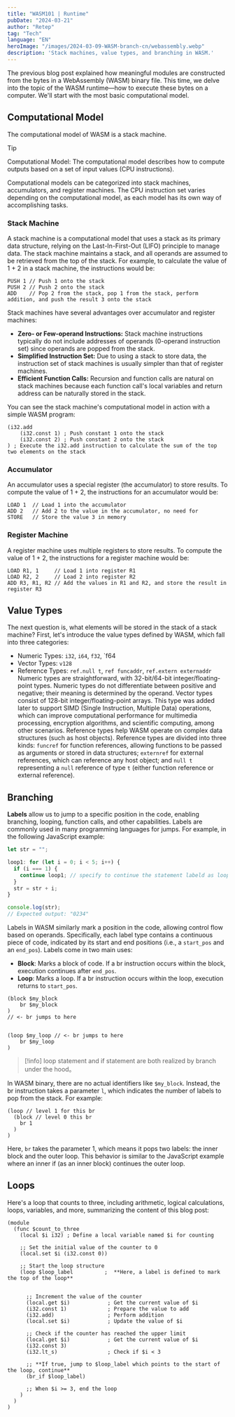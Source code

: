 ```yaml
---
title: "WASM101 | Runtime"
pubDate: "2024-03-21"
author: "Retep"
tag: "Tech"
language: "EN"
heroImage: "/images/2024-03-09-WASM-branch-cn/webassembly.webp"
description: 'Stack machines, value types, and branching in WASM.'
---
```


The previous blog post explained how meaningful modules are constructed from the bytes in a WebAssembly (WASM) binary file. This time, we delve into the topic of the WASM runtime—how to execute these bytes on a computer. We'll start with the most basic computational model.
## Computational Model

The computational model of WASM is a stack machine.

> [!tip]
> Computational Model: The computational model describes how to compute outputs based on a set of input values (CPU instructions).

Computational models can be categorized into stack machines, accumulators, and register machines. The CPU instruction set varies depending on the computational model, as each model has its own way of accomplishing tasks.

### Stack Machine
A stack machine is a computational model that uses a stack as its primary data structure, relying on the Last-In-First-Out (LIFO) principle to manage data. The stack machine maintains a stack, and all operands are assumed to be retrieved from the top of the stack. For example, to calculate the value of 1 + 2 in a stack machine, the instructions would be:

```plaintext
PUSH 1 // Push 1 onto the stack
PUSH 2 // Push 2 onto the stack
ADD    // Pop 2 from the stack, pop 1 from the stack, perform addition, and push the result 3 onto the stack
```

Stack machines have several advantages over accumulator and register machines:


- **Zero- or Few-operand Instructions:** Stack machine instructions typically do not include addresses of operands (0-operand instruction set) since operands are popped from the stack.
- **Simplified Instruction Set:** Due to using a stack to store data, the instruction set of stack machines is usually simpler than that of register machines.
- **Efficient Function Calls:** Recursion and function calls are natural on stack machines because each function call's local variables and return address can be naturally stored in the stack.

You can see the stack machine's computational model in action with a simple WASM program:


```plaintext
(i32.add
	(i32.const 1) ; Push constant 1 onto the stack
	(i32.const 2) ; Push constant 2 onto the stack
) ; Execute the i32.add instruction to calculate the sum of the top two elements on the stack
```


<Swiper>
  <ImageWithCaption image="/images/2024-03-09-WASM-branch-cn/add_1.png" caption="Push constant 1 to the stack" />
  <ImageWithCaption image="/images/2024-03-09-WASM-branch-cn/add_2.png" caption="Push constant 2 to the stack" />
  <ImageWithCaption image="/images/2024-03-09-WASM-branch-cn/add_3.png" caption="Execute i32.add to add the two values" />
</Swiper>



### Accumulator
An accumulator uses a special register (the accumulator) to store results. To compute the value of 1 + 2, the instructions for an accumulator would be:

```plaintext
LOAD 1  // Load 1 into the accumulator
ADD 2   // Add 2 to the value in the accumulator, no need for
STORE   // Store the value 3 in memory
```

### Register Machine

A register machine uses multiple registers to store results. To compute the value of 1 + 2, the instructions for a register machine would be:

```plaintext
LOAD R1, 1     // Load 1 into register R1
LOAD R2, 2     // Load 2 into register R2
ADD R3, R1, R2 // Add the values in R1 and R2, and store the result in register R3
```

## Value Types

The next question is, what elements will be stored in the stack of a stack machine? First, let's introduce the value types defined by WASM, which fall into three categories:

- Numeric Types: `i32`, `i64`, `f32`, `f64
- Vector Types: `v128`
- Reference Types: `ref.null t`, `ref funcaddr`, `ref.extern externaddr`
Numeric types are straightforward, with 32-bit/64-bit integer/floating-point types. Numeric types do not differentiate between positive and negative; their meaning is determined by the operand. Vector types consist of 128-bit integer/floating-point arrays. This type was added later to support SIMD (Single Instruction, Multiple Data) operations, which can improve computational performance for multimedia processing, encryption algorithms, and scientific computing, among other scenarios. Reference types help WASM operate on complex data structures (such as host objects). Reference types are divided into three kinds: `funcref` for function references, allowing functions to be passed as arguments or stored in data structures; `externref` for external references, which can reference any host object; and `null t` representing a `null` reference of type `t` (either function reference or external reference).

## Branching
**Labels** allow us to jump to a specific position in the code, enabling branching, looping, function calls, and other capabilities. Labels are commonly used in many programming languages for jumps. For example, in the following JavaScript example:

```js
let str = "";

loop1: for (let i = 0; i < 5; i++) {
  if (i === 1) {
    continue loop1; // specify to continue the statement labeld as loop1
  }
  str = str + i;
}

console.log(str);
// Expected output: "0234"
```

Labels in WASM similarly mark a position in the code, allowing control flow based on operands. Specifically, each label type contains a continuous piece of code, indicated by its start and end positions (i.e., a `start_pos` and an `end_pos`). Labels come in two main uses:

- **Block**: Marks a block of code. If a br instruction occurs within the block, execution continues after `end_pos`.
- **Loop**: Marks a loop. If a br instruction occurs within the loop, execution returns to `start_pos`.

```plaintext
(block $my_block
	br $my_block
)
// <- br jumps to here


(loop $my_loop // <- br jumps to here
	br $my_loop
)

```

> [!info]
> loop statement and if statement are both realized by branch under the hood。

In WASM binary, there are no actual identifiers like `$my_block`. Instead, the br instruction takes a parameter `l`, which indicates the number of labels to pop from the stack. For example:

```plaintext
(loop // level 1 for this br
  (block // level 0 this br
    br 1
  )
)
```

Here, `br` takes the parameter 1, which means it pops two labels: the inner block and the outer loop. This behavior is similar to the JavaScript example where an inner if (as an inner block) continues the outer loop.


<Swiper>
  <ImageWithCaption image="/images/2024-03-09-WASM-branch-cn/loop_1.png" caption="Declare a block with type loop and push a label into the stack. The label has arity = 0 indicating it has no return value, range = (1,5) indicating the start position is 1 and end position is 5, continuation = 1 which means when branch to this label, jump to position 1 (to realize a loop)."/>
  <ImageWithCaption image="/images/2024-03-09-WASM-branch-cn/loop_2.png" caption="Declare a block with type block and push a label into the stack. The label has arity = 0 indicating it has no return value, range = (2,4) indicating the start position is 2 and end position is 4, continuation = 5 which means when branch to this label, jump to position 5 (to exit the block)."/>  
  <ImageWithCaption image="/images/2024-03-09-WASM-branch-cn/loop_3.png" caption="branch instruction: it has a parameter of 1, which means we need to pop a label and branch to 'continuation' of next label. Because the first label we popped has arity 0, we don't need to do anything. If arity > 0, it means there are n values with this label, so we need to pop those n values as well. " />  
  <ImageWithCaption image="/images/2024-03-09-WASM-branch-cn/loop_4.png" caption="The next label's continuation indicates the position to jump to."/> 
</Swiper>


## Loops

Here's a loop that counts to three, including arithmetic, logical calculations, loops, variables, and more, summarizing the content of this blog post:

```plaintext
(module
  (func $count_to_three
    (local $i i32) ; Define a local variable named $i for counting

    ;; Set the initial value of the counter to 0
    (local.set $i (i32.const 0))

    ;; Start the loop structure
    (loop $loop_label          ;  **Here, a label is defined to mark the top of the loop**


      ;; Increment the value of the counter
      (local.get $i)            ; Get the current value of $i
      (i32.const 1)             ; Prepare the value to add
      (i32.add)                 ; Perform addition
      (local.set $i)            ; Update the value of $i  

      ;; Check if the counter has reached the upper limit
      (local.get $i)            ; Get the current value of $i
      (i32.const 3)
      (i32.lt_s)                ; Check if $i < 3

      ;; **If true, jump to $loop_label which points to the start of the loop, continue**
      (br_if $loop_label)

      ;; When $i >= 3, end the loop
    )
  )
)
```
<swiper-container>
  <image-with-caption src="/images/2024-03-09-WASM-branch-cn/count3_1.png" caption="Declare a block with type loop and push a label into the stack. The label has arity = 0 indicating it has no return value, range = (1,10) indicating the start position is 1 and end position is 10, continuation = 1 which means when branch to this label, jump to position 1 (to realize a loop)." width="100%"></image-with-caption>  
  <image-with-caption src="/images/2024-03-09-WASM-branch-cn/count3_2.png" caption="Read $i from local variables." width="100%"></image-with-caption>  
  <image-with-caption src="/images/2024-03-09-WASM-branch-cn/count3_3.png" caption="Push 1" width="100%"></image-with-caption>  
  <image-with-caption src="/images/2024-03-09-WASM-branch-cn/count3_4.png" caption="Execute $i+1 and push to stack." width="100%"></image-with-caption>
  <image-with-caption src="/images/2024-03-09-WASM-branch-cn/count3_5.png" caption="$i=$i+1" width="100%"></image-with-caption>  
  <image-with-caption src="/images/2024-03-09-WASM-branch-cn/count3_6.png" caption="Read $i from local variables" width="100%"></image-with-caption>
  <image-with-caption src="/images/2024-03-09-WASM-branch-cn/count3_7.png" caption="Push 3" width="100%"></image-with-caption>  
  <image-with-caption src="/images/2024-03-09-WASM-branch-cn/count3_8.png" caption="Pop the two elements from the stack and compare. Note: the first popped is the second operand. So we are comparing 1?<3" width="100%"></image-with-caption>
  <image-with-caption src="/images/2024-03-09-WASM-branch-cn/count3_9.png" caption="Result is true, so we branch" width="100%"></image-with-caption>  
  <image-with-caption src="/images/2024-03-09-WASM-branch-cn/count3_10.png" caption="Branch to the label's continuation and restart the loop" width="100%"></image-with-caption>
  <image-with-caption src="/images/2024-03-09-WASM-branch-cn/wait.jpg" caption="a few moments later" width="100%"></image-with-caption>  
  <image-with-caption src="/images/2024-03-09-WASM-branch-cn/count3_11.png" caption="After three iterations, $i = 3, so the result is false." width="100%"></image-with-caption>
  <image-with-caption src="/images/2024-03-09-WASM-branch-cn/count3_12.png" caption="branch does not execute" width="100%"></image-with-caption>  
  <image-with-caption src="/images/2024-03-09-WASM-branch-cn/count3_13.png" caption="Exit the loop" width="100%"></image-with-caption>                 
</swiper-container>